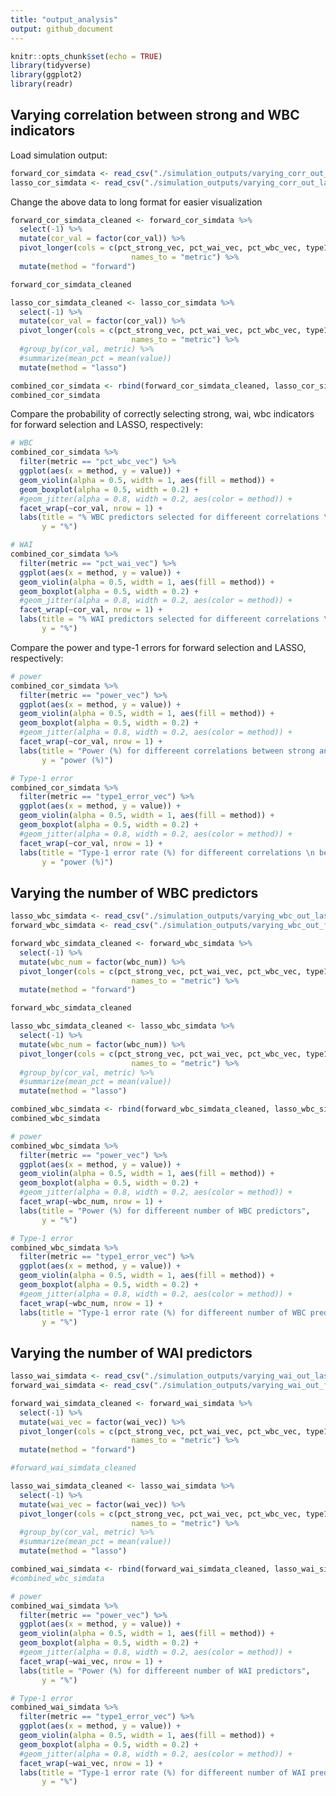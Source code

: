 ```yaml
---
title: "output_analysis"
output: github_document
---
```


```r
knitr::opts_chunk$set(echo = TRUE)
library(tidyverse)
library(ggplot2)
library(readr)
```

## Varying correlation between strong and WBC indicators

Load simulation output:
```r
forward_cor_simdata <- read_csv("./simulation_outputs/varying_corr_out_forward.csv")
lasso_cor_simdata <- read_csv("./simulation_outputs/varying_corr_out_lasso.csv")
```

Change the above data to long format for easier visualization
```r
forward_cor_simdata_cleaned <- forward_cor_simdata %>% 
  select(-1) %>% 
  mutate(cor_val = factor(cor_val)) %>% 
  pivot_longer(cols = c(pct_strong_vec, pct_wai_vec, pct_wbc_vec, type1_error_vec, power_vec),
                           names_to = "metric") %>% 
  mutate(method = "forward")

forward_cor_simdata_cleaned

lasso_cor_simdata_cleaned <- lasso_cor_simdata %>% 
  select(-1) %>% 
  mutate(cor_val = factor(cor_val)) %>% 
  pivot_longer(cols = c(pct_strong_vec, pct_wai_vec, pct_wbc_vec, type1_error_vec, power_vec),
                           names_to = "metric") %>% 
  #group_by(cor_val, metric) %>% 
  #summarize(mean_pct = mean(value))
  mutate(method = "lasso")

combined_cor_simdata <- rbind(forward_cor_simdata_cleaned, lasso_cor_simdata_cleaned)
combined_cor_simdata
```

Compare the probability of correctly selecting strong, wai, wbc indicators for forward selection and LASSO, respectively:
```r
# WBC
combined_cor_simdata %>% 
  filter(metric == "pct_wbc_vec") %>% 
  ggplot(aes(x = method, y = value)) +
  geom_violin(alpha = 0.5, width = 1, aes(fill = method)) + 
  geom_boxplot(alpha = 0.5, width = 0.2) +
  #geom_jitter(alpha = 0.8, width = 0.2, aes(color = method)) +
  facet_wrap(~cor_val, nrow = 1) +
  labs(title = "% WBC predictors selected for differeent correlations \n between strong and WBC predictors",
       y = "%")

# WAI
combined_cor_simdata %>% 
  filter(metric == "pct_wai_vec") %>% 
  ggplot(aes(x = method, y = value)) +
  geom_violin(alpha = 0.5, width = 1, aes(fill = method)) + 
  geom_boxplot(alpha = 0.5, width = 0.2) +
  #geom_jitter(alpha = 0.8, width = 0.2, aes(color = method)) +
  facet_wrap(~cor_val, nrow = 1) +
  labs(title = "% WAI predictors selected for differeent correlations \n between strong and WBC predictors",
       y = "%")

```

Compare the power and type-1 errors for forward selection and LASSO, respectively:
```r
# power
combined_cor_simdata %>% 
  filter(metric == "power_vec") %>% 
  ggplot(aes(x = method, y = value)) +
  geom_violin(alpha = 0.5, width = 1, aes(fill = method)) + 
  geom_boxplot(alpha = 0.5, width = 0.2) +
  #geom_jitter(alpha = 0.8, width = 0.2, aes(color = method)) +
  facet_wrap(~cor_val, nrow = 1) +
  labs(title = "Power (%) for differeent correlations between strong and WBC predictors",
       y = "power (%)")

# Type-1 error
combined_cor_simdata %>% 
  filter(metric == "type1_error_vec") %>% 
  ggplot(aes(x = method, y = value)) +
  geom_violin(alpha = 0.5, width = 1, aes(fill = method)) + 
  geom_boxplot(alpha = 0.5, width = 0.2) +
  #geom_jitter(alpha = 0.8, width = 0.2, aes(color = method)) +
  facet_wrap(~cor_val, nrow = 1) +
  labs(title = "Type-1 error rate (%) for differeent correlations \n between strong and WBC predictors",
       y = "power (%)")

```

## Varying the number of WBC predictors
```r
lasso_wbc_simdata <- read_csv("./simulation_outputs/varying_wbc_out_lasso.csv")
forward_wbc_simdata <- read_csv("./simulation_outputs/varying_wbc_out_forward.csv")
```


```r
forward_wbc_simdata_cleaned <- forward_wbc_simdata %>% 
  select(-1) %>% 
  mutate(wbc_num = factor(wbc_num)) %>% 
  pivot_longer(cols = c(pct_strong_vec, pct_wai_vec, pct_wbc_vec, type1_error_vec, power_vec),
                           names_to = "metric") %>% 
  mutate(method = "forward")

forward_wbc_simdata_cleaned

lasso_wbc_simdata_cleaned <- lasso_wbc_simdata %>% 
  select(-1) %>% 
  mutate(wbc_num = factor(wbc_num)) %>% 
  pivot_longer(cols = c(pct_strong_vec, pct_wai_vec, pct_wbc_vec, type1_error_vec, power_vec),
                           names_to = "metric") %>% 
  #group_by(cor_val, metric) %>% 
  #summarize(mean_pct = mean(value))
  mutate(method = "lasso")

combined_wbc_simdata <- rbind(forward_wbc_simdata_cleaned, lasso_wbc_simdata_cleaned)
combined_wbc_simdata
```

```r
# power
combined_wbc_simdata %>% 
  filter(metric == "power_vec") %>% 
  ggplot(aes(x = method, y = value)) +
  geom_violin(alpha = 0.5, width = 1, aes(fill = method)) + 
  geom_boxplot(alpha = 0.5, width = 0.2) +
  #geom_jitter(alpha = 0.8, width = 0.2, aes(color = method)) +
  facet_wrap(~wbc_num, nrow = 1) +
  labs(title = "Power (%) for differeent number of WBC predictors",
       y = "%")

# Type-1 error
combined_wbc_simdata %>% 
  filter(metric == "type1_error_vec") %>% 
  ggplot(aes(x = method, y = value)) +
  geom_violin(alpha = 0.5, width = 1, aes(fill = method)) + 
  geom_boxplot(alpha = 0.5, width = 0.2) +
  #geom_jitter(alpha = 0.8, width = 0.2, aes(color = method)) +
  facet_wrap(~wbc_num, nrow = 1) +
  labs(title = "Type-1 error rate (%) for differeent number of WBC predictors",
       y = "%")
```

## Varying the number of WAI predictors
```r
lasso_wai_simdata <- read_csv("./simulation_outputs/varying_wai_out_lasso.csv")
forward_wai_simdata <- read_csv("./simulation_outputs/varying_wai_out_forward.csv")

forward_wai_simdata_cleaned <- forward_wai_simdata %>% 
  select(-1) %>% 
  mutate(wai_vec = factor(wai_vec)) %>% 
  pivot_longer(cols = c(pct_strong_vec, pct_wai_vec, pct_wbc_vec, type1_error_vec, power_vec),
                           names_to = "metric") %>% 
  mutate(method = "forward")

#forward_wai_simdata_cleaned

lasso_wai_simdata_cleaned <- lasso_wai_simdata %>% 
  select(-1) %>% 
  mutate(wai_vec = factor(wai_vec)) %>% 
  pivot_longer(cols = c(pct_strong_vec, pct_wai_vec, pct_wbc_vec, type1_error_vec, power_vec),
                           names_to = "metric") %>% 
  #group_by(cor_val, metric) %>% 
  #summarize(mean_pct = mean(value))
  mutate(method = "lasso")

combined_wai_simdata <- rbind(forward_wai_simdata_cleaned, lasso_wai_simdata_cleaned)
#combined_wbc_simdata

# power
combined_wai_simdata %>% 
  filter(metric == "power_vec") %>% 
  ggplot(aes(x = method, y = value)) +
  geom_violin(alpha = 0.5, width = 1, aes(fill = method)) + 
  geom_boxplot(alpha = 0.5, width = 0.2) +
  #geom_jitter(alpha = 0.8, width = 0.2, aes(color = method)) +
  facet_wrap(~wai_vec, nrow = 1) +
  labs(title = "Power (%) for differeent number of WAI predictors",
       y = "%")

# Type-1 error
combined_wai_simdata %>% 
  filter(metric == "type1_error_vec") %>% 
  ggplot(aes(x = method, y = value)) +
  geom_violin(alpha = 0.5, width = 1, aes(fill = method)) + 
  geom_boxplot(alpha = 0.5, width = 0.2) +
  #geom_jitter(alpha = 0.8, width = 0.2, aes(color = method)) +
  facet_wrap(~wai_vec, nrow = 1) +
  labs(title = "Type-1 error rate (%) for differeent number of WAI predictors",
       y = "%")

```







